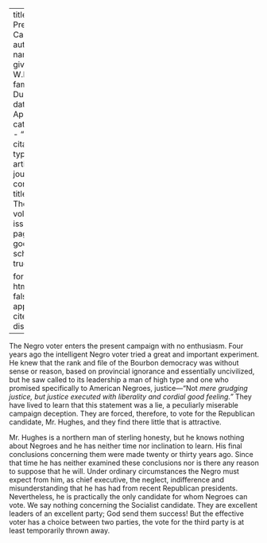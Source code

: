 
---
title: 'The Presidential Campaign'
author:
  - name:
      given: W.E.B.
      family: Du Bois
date: Apr. 1916
categories: 
  - ""
citation: 
  type: article-journal
  container-title: The Crisis
  volume: 12
  issue: 6
  page: 268
google-scholar: true

format:
  html:
    toc: false
    appendix-cite-as: display
---



The Negro voter enters the present campaign with no
enthusiasm. Four years ago the intelligent Negro voter tried a great and
important experiment. He knew that the rank and file of the Bourbon
democracy was without sense or reason, based on provincial ignorance and
essentially uncivilized, but he saw called to its leadership a man of
high type and one who promised specifically to American Negroes,
justice---"Not *mere grudging justice, but justice executed with liberality and cordial good feeling."* They have lived to learn that
this statement was a lie, a peculiarly miserable campaign deception.
They are forced, therefore, to vote for the Republican candidate, Mr.
Hughes, and they find there little that is attractive.

Mr. Hughes is a northern man of sterling honesty, but he knows nothing
about Negroes and he has neither time nor inclination to learn. His
final conclusions concerning them were made twenty or thirty years ago.
Since that time he has neither examined these conclusions nor is there
any reason to suppose that he will. Under ordinary circumstances the
Negro must expect from him, as chief executive, the neglect,
indifference and misunderstanding that he has had from recent Republican
presidents. Nevertheless, he is practically the only candidate for whom
Negroes can vote. We say nothing concerning the Socialist candidate.
They are excellent leaders of an excellent party; God send them success!
But the effective voter has a choice between two parties, the vote for
the third party is at least temporarily thrown away.

